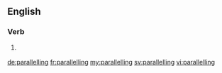 ==English==

===Verb===
{{head|en|present participle}}

# {{lb|en|British}} {{present participle of|parallel|lang=en|nocat=1}}

[[de:parallelling]]
[[fr:parallelling]]
[[my:parallelling]]
[[sv:parallelling]]
[[vi:parallelling]]